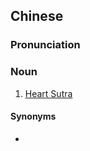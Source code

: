 {{also|心经}}
==Chinese==
{{zh-forms|s=心经}}

===Pronunciation===
{{zh-pron
|m=xīnjīng
|c=sam1 ging1
|cat=n
}}

===Noun===
{{zh-noun}}

# {{lb|zh|Buddhism}} [[w:Heart Sutra|Heart Sutra]]

====Synonyms====
* {{l|zh|般若波羅蜜多心經}}